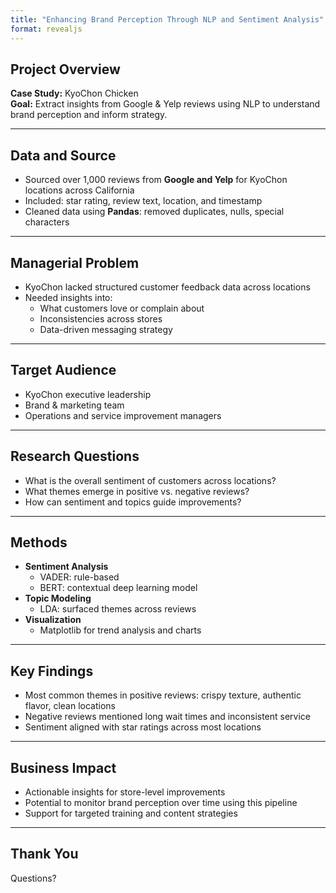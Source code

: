 ---
title: "Enhancing Brand Perception Through NLP and Sentiment Analysis"
format: revealjs
---

## Project Overview

**Case Study:** KyoChon Chicken\
**Goal:** Extract insights from Google & Yelp reviews using NLP to understand brand perception and inform strategy.

------------------------------------------------------------------------

## Data and Source

-   Sourced over 1,000 reviews from **Google and Yelp** for KyoChon locations across California\
-   Included: star rating, review text, location, and timestamp\
-   Cleaned data using **Pandas**: removed duplicates, nulls, special characters

------------------------------------------------------------------------

## Managerial Problem

-   KyoChon lacked structured customer feedback data across locations\
-   Needed insights into:
    -   What customers love or complain about
    -   Inconsistencies across stores
    -   Data-driven messaging strategy

------------------------------------------------------------------------

## Target Audience

-   KyoChon executive leadership\
-   Brand & marketing team\
-   Operations and service improvement managers

------------------------------------------------------------------------

## Research Questions

-   What is the overall sentiment of customers across locations?\
-   What themes emerge in positive vs. negative reviews?\
-   How can sentiment and topics guide improvements?

------------------------------------------------------------------------

## Methods

-   **Sentiment Analysis**
    -   VADER: rule-based
    -   BERT: contextual deep learning model
-   **Topic Modeling**
    -   LDA: surfaced themes across reviews
-   **Visualization**
    -   Matplotlib for trend analysis and charts

------------------------------------------------------------------------

## Key Findings

-   Most common themes in positive reviews: crispy texture, authentic flavor, clean locations\
-   Negative reviews mentioned long wait times and inconsistent service\
-   Sentiment aligned with star ratings across most locations

------------------------------------------------------------------------

## Business Impact

-   Actionable insights for store-level improvements\
-   Potential to monitor brand perception over time using this pipeline\
-   Support for targeted training and content strategies

------------------------------------------------------------------------

## Thank You

Questions?\
